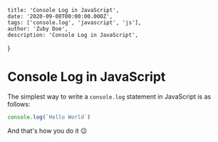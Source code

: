 	title: 'Console Log in JavaScript',
	date: '2020-09-08T00:00:00.000Z',
	tags: ['console.log', 'javascript', 'js'],
	author: 'Zuby Doe',
	description: 'Console Log in JavaScript',
}

# Console Log in JavaScript

The simplest way to write a `console.log` statement in JavaScript is as follows:

```js
console.log(`Hello World`)
```

And that's how you do it 😉
